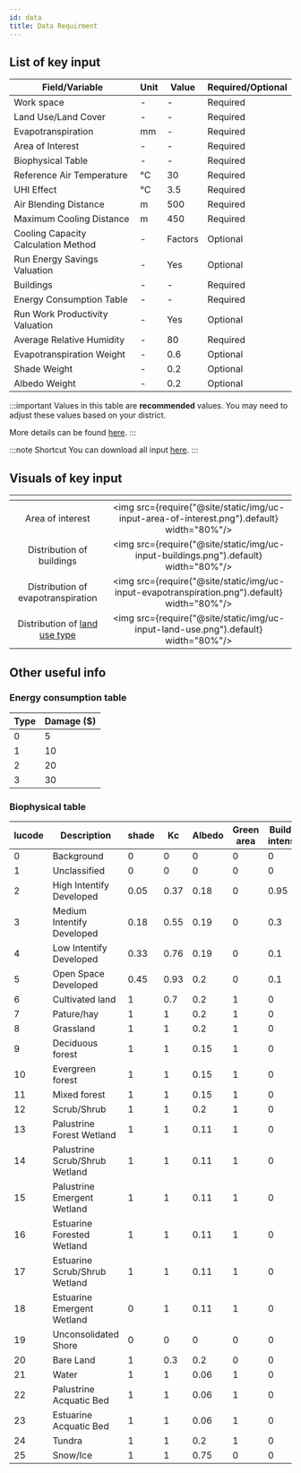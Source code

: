 ```yaml
---
id: data
title: Data Requirment
---
```


## List of key input

| Field/Variable                     | Unit                | Value               | Required/Optional   |
| -----------------------------------| ------------------- |---------------------|---------------------|
| Work space                         | -                   | -                   | Required            |
| Land Use/Land Cover                | -                   | -                   | Required            |
| Evapotranspiration                 | mm                  | -                   | Required            |
| Area of Interest                   | -                   | -                   | Required            |
| Biophysical Table                  | -                   | -                   | Required            |
| Reference Air Temperature          | °C                  | 30                  | Required            |
| UHI Effect                         | °C                  | 3.5                 | Required            |
| Air Blending Distance              | m                   | 500                 | Required            |
| Maximum Cooling Distance           | m                   | 450                 | Required            | 
| Cooling Capacity Calculation Method| -                   | Factors             | Optional            |
| Run Energy Savings Valuation       | -                   | Yes                 | Optional            |
| Buildings                          | -                   | -                   | Required            |
| Energy Consumption Table           | -                   | -                   | Required            |
| Run Work Productivity Valuation    | -                   | Yes                 | Optional            |
| Average Relative Humidity          | -                   | 80                  | Required            |
| Evapotranspiration Weight          | -                   | 0.6                 | Optional            |
| Shade Weight                       | -                   | 0.2                 | Optional            |
| Albedo Weight                      | -                   | 0.2                 | Optional            |

:::important
Values in this table are **recommended** values. You may need to adjust these values based on your district.

More details can be found [here](http://releases.naturalcapitalproject.org/invest-userguide/latest/urban_cooling_model.html#data-needs).
:::

:::note Shortcut
You can download all input [here](../../static/download-data/all_input_files_Central_Region.zip).
:::

## Visuals of key input  

| <!-- -->                                            | <!-- -->            |            
| :-------------------------------------------------: | :-----------------: |
| Area of interest                                    |<img src={require("@site/static/img/uc-input-area-of-interest.png").default} width="80%"/> |
| Distribution of buildings                           |<img src={require("@site/static/img/uc-input-buildings.png").default} width="80%"/> |
| Distribution of evapotranspiration                  |<img src={require("@site/static/img/uc-input-evapotranspiration.png").default} width="80%"/> |
| Distribution of [land use type](#biophysical-table) |<img src={require("@site/static/img/uc-input-land-use.png").default} width="80%"/> |

## Other useful info

### Energy consumption table 

| Type     | Damage ($)          |
| ---------| ------------------- |
| 0        | 5                   |
| 1        | 10                  |
| 2        | 20                  |
| 3        | 30                  |  

### Biophysical table  

| lucode    | Description                     |     shade            | Kc      |Albedo   |Green area| Building intensity |
| ----------| ------------------------------- | -------------------- | ------- | ------- | ---------| -------------------|
| 0         | Background                      |       0              | 0       | 0       | 0        | 0                  | 
| 1         | Unclassified                    |       0              | 0       | 0       | 0        | 0                  |
| 2         | High Intentify Developed        |       0.05           | 0.37    | 0.18    | 0        | 0.95               | 
| 3         | Medium Intentify Developed      |       0.18           | 0.55    | 0.19    | 0        | 0.3                | 
| 4         | Low Intentify Developed         |       0.33           | 0.76    | 0.19    | 0        | 0.1                | 
| 5         | Open Space Developed            |       0.45           | 0.93    | 0.2     | 0        | 0.1                | 
| 6         | Cultivated land                 |       1              | 0.7     | 0.2     | 1        | 0                  | 
| 7         | Pature/hay                      |       1              | 1       | 0.2     | 1        | 0                  | 
| 8         | Grassland                       |       1              | 1       | 0.2     | 1        | 0                  | 
| 9         | Deciduous forest                |       1              | 1       | 0.15    | 1        | 0                  | 
| 10        | Evergreen forest                |       1              | 1       | 0.15    | 1        | 0                  | 
| 11        | Mixed forest                    |       1              | 1       | 0.15    | 1        | 0                  | 
| 12        | Scrub/Shrub                     |       1              | 1       | 0.2     | 1        | 0                  | 
| 13        | Palustrine Forest Wetland       |       1              | 1       | 0.11    | 1        | 0                  | 
| 14        | Palustrine Scrub/Shrub Wetland  |       1              | 1       | 0.11    | 1        | 0                  | 
| 15        | Palustrine Emergent Wetland     |       1              | 1       | 0.11    | 1        | 0                  |
| 16        | Estuarine Forested Wetland      |       1              | 1       | 0.11    | 1        | 0                  |
| 17        | Estuarine Scrub/Shrub Wetland   |       1              | 1       | 0.11    | 1        | 0                  | 
| 18        | Estuarine Emergent Wetland      |       0              | 1       | 0.11    | 1        | 0                  |
| 19        | Unconsolidated Shore            |       0              | 0       | 0       | 0        | 0                  |
| 20        | Bare Land                       |       1              | 0.3     | 0.2     | 0        | 0                  | 
| 21        | Water                           |       1              | 1       | 0.06    | 1        | 0                  |
| 22        | Palustrine Acquatic Bed         |       1              | 1       | 0.06    | 1        | 0                  | 
| 23        | Estuarine Acquatic Bed          |       1              | 1       | 0.06    | 1        | 0                  | 
| 24        | Tundra                          |       1              | 1       | 0.2     | 1        | 0                  | 
| 25        | Snow/Ice                        |       1              | 1       | 0.75    | 0        | 0                  |   

